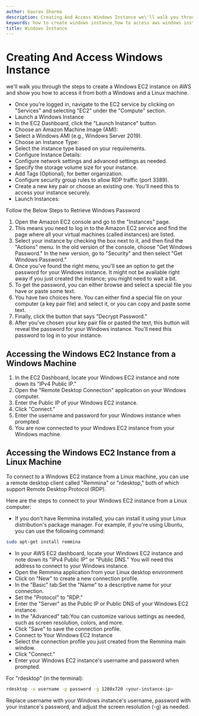 ```yaml
---
author: Gaurav Sharma
description: Creating And Access Windows Instance we\'ll walk you through the steps to create a Windows EC2 instance on AWS and show you how to access it from both
keywords: how to create windows instance,how to access aws windows instance,how to get password of aws windows instance,Retrieving Windows password on AWS,Windows instance login credentials,Remote Desktop Protocol (RDP) setup,Remmina RDP client for Linux,Windows EC2 instance connection,Screen resolution settings for Windows instance
title: Windows Instance
---
```


# Creating And Access Windows Instance

we\'ll walk you through the steps to create a Windows EC2 instance on AWS and show you how to access it from both a Windows and a Linux machine.

- Once you're logged in, navigate to the EC2 service by clicking on "Services" and selecting "EC2" under the "Compute" section.
- Launch a Windows Instance
- In the EC2 Dashboard, click the \"Launch Instance\" button.
- Choose an Amazon Machine Image (AMI):
- Select a Windows AMI (e.g., Windows Server 2019).
- Choose an Instance Type:
- Select the instance type based on your requirements.
- Configure Instance Details:
- Configure network settings and advanced settings as needed.
- Specify the storage volume size for your instance.
- Add Tags (Optional), for better organization.
- Configure security group rules to allow RDP traffic (port 3389).
- Create a new key pair or choose an existing one. You\'ll need this to access your instance securely.
- Launch Instances:

Follow the Below Steps to Retrieve Windows Password

1. Open the Amazon EC2 console and go to the \"Instances\" page.
2. This means you need to log in to the Amazon EC2 service and find the page where all your virtual machines (called instances) are listed.
3. Select your instance by checking the box next to it, and then find the \"Actions\" menu. In the old version of the console, choose \"Get Windows Password.\" In the new version, go to \"Security\" and then select \"Get Windows Password.\"
4. Once you\'ve found the right menu, you\'ll see an option to get the password for your Windows instance. It might not be available right away if you just created the instance; you might need to wait a bit.
5. To get the password, you can either browse and select a special file you have or paste some text.
6. You have two choices here. You can either find a special file on your computer (a key pair file) and select it, or you can copy and paste some text.
7. Finally, click the button that says \"Decrypt Password.\"
8. After you\'ve chosen your key pair file or pasted the text, this button will reveal the password for your Windows instance. You\'ll need this password to log in to your instance.

## Accessing the Windows EC2 Instance from a Windows Machine

1. In the EC2 Dashboard, locate your Windows EC2 instance and note down its \"IPv4 Public IP.\"
2. Open the \"Remote Desktop Connection\" application on your Windows computer.
3. Enter the Public IP of your Windows EC2 instance.
4. Click \"Connect.\"
5. Enter the username and password for your Windows instance when prompted.
6. You are now connected to your Windows EC2 instance from your Windows machine.

## Accessing the Windows EC2 Instance from a Linux Machine

To connect to a Windows EC2 instance from a Linux machine, you can use a remote desktop client called \"Remmina\" or \"rdesktop,\" both of which support Remote Desktop Protocol (RDP).

Here are the steps to connect to your Windows EC2 instance from a Linux computer:

- If you don\'t have Remmina installed, you can install it using your Linux distribution\'s package manager. For example, if you\'re using Ubuntu, you can use the following command:

```bash
sudo apt-get install remmina
```

- In your AWS EC2 dashboard, locate your Windows EC2 instance and note down its \"IPv4 Public IP\" or \"Public DNS.\" You will need this address to connect to your Windows instance.
- Open the Remmina application from your Linux desktop environment
- Click on \"New\" to create a new connection profile.
- In the \"Basic\" tab:Set the \"Name\" to a descriptive name for your connection.
- Set the \"Protocol\" to \"RDP.\"
- Enter the \"Server\" as the Public IP or Public DNS of your Windows EC2 instance.
- In the \"Advanced\" tab:You can customize various settings as needed, such as screen resolution, colors, and more.
- Click \"Save\" to save the connection profile.
- Connect to Your Windows EC2 Instance
- Select the connection profile you just created from the Remmina main window.
- Click \"Connect.\"
- Enter your Windows EC2 instance\'s username and password when prompted.

For \"rdesktop\" (in the terminal):

```bash
rdesktop -u username -p password -g 1280x720 <your-instance-ip>
```

Replace username with your Windows instance\'s username, password with your instance\'s password, and adjust the screen resolution (-g) as needed.
